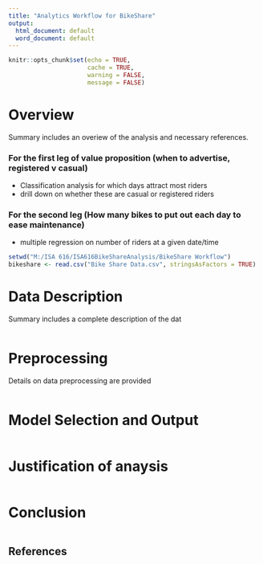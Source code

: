 ```yaml
---
title: "Analytics Workflow for BikeShare"
output:
  html_document: default
  word_document: default
---
```

```r
knitr::opts_chunk$set(echo = TRUE,
                      cache = TRUE, 
                      warning = FALSE,
                      message = FALSE)
```

# Overview

Summary includes an overiew of the analysis and necessary references.

### For the first leg of value proposition (when to advertise, registered v casual)
* Classification analysis for which days attract most riders
* drill down on whether these are casual or registered riders

### For the second leg (How many bikes to put out each day to ease maintenance)
* multiple regression on number of riders at a given date/time

```r
setwd("M:/ISA 616/ISA616BikeShareAnalysis/BikeShare Workflow")
bikeshare <- read.csv("Bike Share Data.csv", stringsAsFactors = TRUE)
```

# Data Description
Summary includes a complete description of the dat
```r

```

# Preprocessing
Details on data preprocessing are provided
```R

```

# Model Selection and Output


```r

```
# Justification of anaysis

```r

```

# Conclusion

```r

```

## References

```r


```


